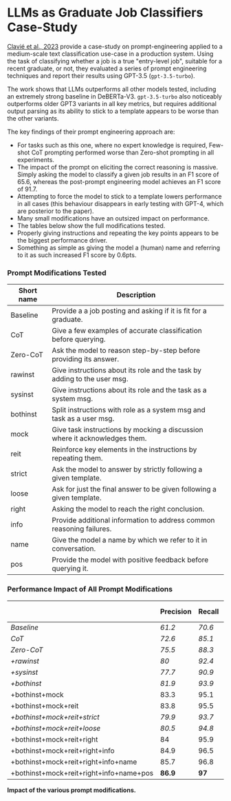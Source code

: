 # LLMs as Graduate Job Classifiers Case-Study

[Clavié et al., 2023](https://arxiv.org/abs/2303.07142) provide a case-study on prompt-engineering applied to a medium-scale text classification use-case in a production system. Using the task of classifying whether a job is a true "entry-level job", suitable for a recent graduate, or not, they evaluated a series of prompt engineering techniques and report their results using GPT-3.5 (`gpt-3.5-turbo`).

The work shows that LLMs outperforms all other models tested, including an extremely strong baseline in DeBERTa-V3. `gpt-3.5-turbo` also noticeably outperforms older GPT3 variants in all key metrics, but requires additional output parsing as its ability to stick to a template appears to be worse than the other variants.

The key findings of their prompt engineering approach are:

- For tasks such as this one, where no expert knowledge is required, Few-shot CoT prompting performed worse than Zero-shot prompting in all experiments.
- The impact of the prompt on eliciting the correct reasoning is massive. Simply asking the model to classify a given job results in an F1 score of 65.6, whereas the post-prompt engineering model achieves an F1 score of 91.7.
- Attempting to force the model to stick to a template lowers performance in all cases (this behaviour disappears in early testing with GPT-4, which are posterior to the paper).
- Many small modifications have an outsized impact on performance.
 - The tables below show the full modifications tested.
 - Properly giving instructions and repeating the key points appears to be the biggest performance driver.
 - Something as simple as giving the model a (human) name and referring to it as such increased F1 score by 0.6pts.

### Prompt Modifications Tested

| Short name | Description                                                                |
|------------|----------------------------------------------------------------------------|
| Baseline   | Provide a a job posting and asking if it is fit for a graduate.            |
| CoT        | Give a few examples of accurate classification before querying.            |
| Zero-CoT   | Ask the model to reason step-by-step before providing its answer.          |
| rawinst    | Give instructions about its role and the task by adding to the user msg.   |
| sysinst    | Give instructions about its role and the task as a system msg.             |
| bothinst   | Split instructions with role as a system msg and task as a user msg.       |
| mock       | Give task instructions by mocking a discussion where it acknowledges them. |
| reit       | Reinforce key elements in the instructions by repeating them.              |
| strict     | Ask the model to answer by strictly following a given template.            |
| loose      | Ask for just the final answer to be given following a given template.      |
| right      | Asking the model to reach the right conclusion.                            |
| info       | Provide additional information to address common reasoning failures.       |
| name       | Give the model a name by which we refer to it in conversation.             |
| pos        | Provide the model with positive feedback before querying it.               |


### Performance Impact of All Prompt Modifications

|                                        | Precision     | Recall        | F1            | Template Stickiness    |
|----------------------------------------|---------------|---------------|---------------|------------------------|
| _Baseline_                             | _61.2_        | _70.6_        | _65.6_        | _79%_                  |
| _CoT_                                  | _72.6_        | _85.1_        | _78.4_        | _87%_                  |
| _Zero-CoT_                             | _75.5_        | _88.3_        | _81.4_        | _65%_                  |
| _+rawinst_                             | _80_          | _92.4_        | _85.8_        | _68%_                  |
| _+sysinst_                             | _77.7_        | _90.9_        | _83.8_        | _69%_                  |
| _+bothinst_                            | _81.9_        | _93.9_        | _87.5_        | _71%_                  |
| +bothinst+mock                         | 83.3          | 95.1          | 88.8          | 74%                    |
| +bothinst+mock+reit                    | 83.8          | 95.5          | 89.3          | 75%                    |
| _+bothinst+mock+reit+strict_           | _79.9_        | _93.7_        | _86.3_        | _**98%**_              |
| _+bothinst+mock+reit+loose_            | _80.5_        | _94.8_        | _87.1_        | _95%_                  |
| +bothinst+mock+reit+right              | 84            | 95.9          | 89.6          | 77%                    |
| +bothinst+mock+reit+right+info         | 84.9          | 96.5          | 90.3          | 77%                    |
| +bothinst+mock+reit+right+info+name    | 85.7          | 96.8          | 90.9          | 79%                    |
| +bothinst+mock+reit+right+info+name+pos| **86.9**      | **97**        | **91.7**      | 81%                    |

**Impact of the various prompt modifications.**

